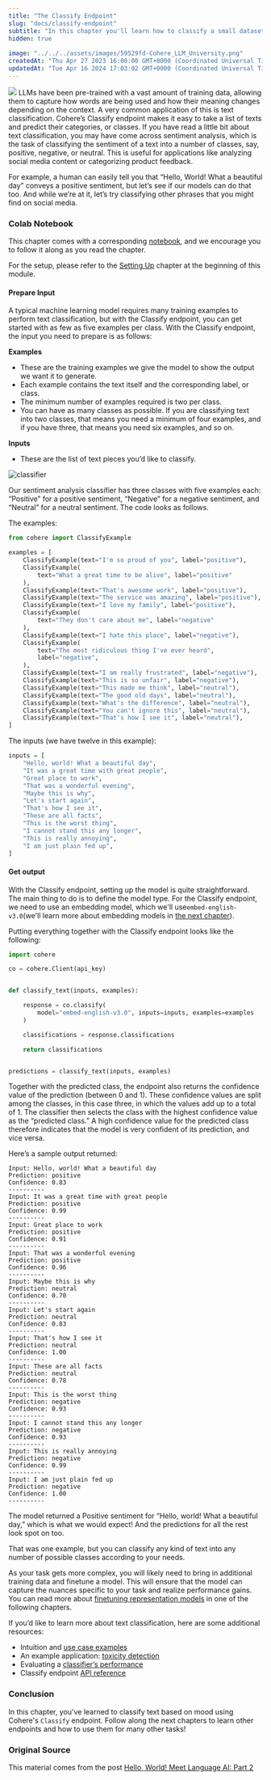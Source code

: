 ```yaml
---
title: "The Classify Endpoint"
slug: "docs/classify-endpoint"
subtitle: "In this chapter you'll learn how to classify a small dataset of sentences by their sentiment (positive, negative, or neutral), using Cohere's Classify endpoint"
hidden: true
 
image: "../../../assets/images/59529fd-Cohere_LLM_University.png"
createdAt: "Thu Apr 27 2023 16:00:00 GMT+0000 (Coordinated Universal Time)"
updatedAt: "Tue Apr 16 2024 17:03:02 GMT+0000 (Coordinated Universal Time)"
---
```

![](../../../assets/images/e8b6d75-image.png)
LLMs have been pre-trained with a vast amount of training data, allowing them to capture how words are being used and how their meaning changes depending on the context. A very common application of this is text classification. Cohere’s Classify endpoint makes it easy to take a list of texts and predict their categories, or classes. If you have read a little bit about text classification, you may have come across sentiment analysis, which is the task of classifying the sentiment of a text into a number of classes,  say, positive, negative, or neutral. This is useful for applications like analyzing social media content or categorizing product feedback.

For example, a human can easily tell you that “Hello, World! What a beautiful day” conveys a positive sentiment, but let’s see if our models can do that too. And while we’re at it, let’s try classifying other phrases that you might find on social media.

### Colab Notebook

This chapter comes with a corresponding [notebook](https://github.com/cohere-ai/cohere-developer-experience/blob/main/notebooks/llmu/Classify_Endpoint.ipynb), and we encourage you to follow it along as you read the chapter.

For the setup, please refer to the <a target="_blank" href="/docs/setting-up">Setting Up</a> chapter at the beginning of this module.

#### Prepare Input

A typical machine learning model requires many training examples to perform text classification, but with the Classify endpoint, you can get started with as few as five examples per class. With the Classify endpoint, the input you need to prepare is as follows:

**Examples**

- These are the training examples we give the model to show the output we want it to generate.
- Each example contains the text itself and the corresponding label, or class.
- The minimum number of examples required is two per class.
- You can have as many classes as possible. If you are classifying text into two classes, that means you need a minimum of four examples, and if you have three, that means you need six examples, and so on.

**Inputs**

- These are the list of text pieces you’d like to classify.

<img src='../../../assets/images/f00e8c4-image.png' alt='classifier' />


Our sentiment analysis classifier has three classes with five examples each: “Positive” for a positive sentiment, “Negative” for a negative sentiment, and “Neutral” for a neutral sentiment. The code looks as follows.

The examples:
```python PYTHON
from cohere import ClassifyExample

examples = [
    ClassifyExample(text="I'm so proud of you", label="positive"),
    ClassifyExample(
        text="What a great time to be alive", label="positive"
    ),
    ClassifyExample(text="That's awesome work", label="positive"),
    ClassifyExample(text="The service was amazing", label="positive"),
    ClassifyExample(text="I love my family", label="positive"),
    ClassifyExample(
        text="They don't care about me", label="negative"
    ),
    ClassifyExample(text="I hate this place", label="negative"),
    ClassifyExample(
        text="The most ridiculous thing I've ever heard",
        label="negative",
    ),
    ClassifyExample(text="I am really frustrated", label="negative"),
    ClassifyExample(text="This is so unfair", label="negative"),
    ClassifyExample(text="This made me think", label="neutral"),
    ClassifyExample(text="The good old days", label="neutral"),
    ClassifyExample(text="What's the difference", label="neutral"),
    ClassifyExample(text="You can't ignore this", label="neutral"),
    ClassifyExample(text="That's how I see it", label="neutral"),
]
```

The inputs (we have twelve in this example):

```python PYTHON
inputs = [
    "Hello, world! What a beautiful day",
    "It was a great time with great people",
    "Great place to work",
    "That was a wonderful evening",
    "Maybe this is why",
    "Let's start again",
    "That's how I see it",
    "These are all facts",
    "This is the worst thing",
    "I cannot stand this any longer",
    "This is really annoying",
    "I am just plain fed up",
]
```

#### Get output

With the Classify endpoint, setting up the model is quite straightforward. The main thing to do is to define the model type. For the Classify endpoint, we need to use an embedding model, which we'll use`embed-english-v3.0`(we'll learn more about embedding models in <a target="_blank" href="/docs/embed-endpoint">the next chapter</a>).

Putting everything together with the Classify endpoint looks like the following:

```python PYTHON
import cohere 

co = cohere.Client(api_key)


def classify_text(inputs, examples):

    response = co.classify(
        model="embed-english-v3.0", inputs=inputs, examples=examples
    )

    classifications = response.classifications

    return classifications


predictions = classify_text(inputs, examples)
```

Together with the predicted class, the endpoint also returns the confidence value of the prediction (between 0 and 1). These confidence values are split among the classes, in this case three, in which the values add up to a total of 1. The classifier then selects the class with the highest confidence value as the “predicted class.” A high confidence value for the predicted class therefore indicates that the model is very confident of its prediction, and vice versa.

Here’s a sample output returned:

```
Input: Hello, world! What a beautiful day
Prediction: positive
Confidence: 0.83
----------
Input: It was a great time with great people
Prediction: positive
Confidence: 0.99
----------
Input: Great place to work
Prediction: positive
Confidence: 0.91
----------
Input: That was a wonderful evening
Prediction: positive
Confidence: 0.96
----------
Input: Maybe this is why
Prediction: neutral
Confidence: 0.70
----------
Input: Let's start again
Prediction: neutral
Confidence: 0.83
----------
Input: That's how I see it
Prediction: neutral
Confidence: 1.00
----------
Input: These are all facts
Prediction: neutral
Confidence: 0.78
----------
Input: This is the worst thing
Prediction: negative
Confidence: 0.93
----------
Input: I cannot stand this any longer
Prediction: negative
Confidence: 0.93
----------
Input: This is really annoying
Prediction: negative
Confidence: 0.99
----------
Input: I am just plain fed up
Prediction: negative
Confidence: 1.00
----------
```

The model returned a Positive sentiment for “Hello, world! What a beautiful day,” which is what we would expect! And the predictions for all the rest look spot on too.

That was one example, but you can classify any kind of text into any number of possible classes according to your needs.

As your task gets more complex, you will likely need to bring in additional training data and finetune a model. This will ensure that the model can capture the nuances specific to your task and realize performance gains. You can read more about <a target="_blank" href="/docs/finetuning">finetuning representation models</a> in one of the following chapters.

If you’d like to learn more about text classification, here are some additional resources:

- Intuition and <a target="_blank" href="https://cohere.com/blog/text-classification-use-cases/">use case examples</a>
- An example application: <a target="_blank" href="https://cohere.com/blog/toxicity-sms/">toxicity detection</a>
- Evaluating a <a target="_blank" href="https://cohere.com/blog/classification-eval-metrics/">classifier’s performance</a>
- Classify endpoint <a target="_blank" href="https://docs.cohere.ai/classify-reference?ref=txt.cohere.com&amp;__hstc=14363112.fb39cf5aec47995e64cd26603e2e04d9.1682489949734.1683512904818.1683517385804.31&amp;__hssc=14363112.59.1683517385804&amp;__hsfp=3640182760">API reference</a>

### Conclusion

In this chapter, you've learned to classify text based on mood using Cohere's `Classify` endpoint. Follow along the next chapters to learn other endpoints and how to use them for many other tasks!

### Original Source

This material comes from the post <a target="_blank" href="https://cohere.com/blog/hello-world-p2/">Hello, World! Meet Language AI: Part 2</a>
